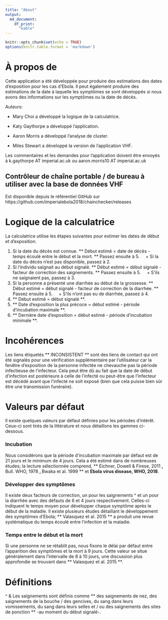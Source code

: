 ```yaml
---
title: "About"
output: 
  md_document:
    df_print:
      "kable"
---
```


```r
knitr::opts_chunk$set(echo = TRUE)
options(knitr.table.format = 'markdown')
```

# À propos de

Cette application a été développée pour produire des estimations des dates d'exposition pour les cas d'Ebola. Il peut également produire des estimations de la date à laquelle les symptômes se sont développés si nous avons des informations sur les symptômes ou la date de décès.

Auteurs:

* Mary Choi a développé la logique de la calculatrice.

* Katy Gaythorpe a développé l'application.

* Aaron Morris a développé l'analyse de cluster.

* Miles Stewart a développé la version de l'application VHF.

Les commentaires et les demandes pour l'application doivent être envoyés à k.gaythorpe AT imperial.ac.uk ou aaron.morris10 AT imperial.ac.uk

## Contrôleur de chaîne portable / de bureau à utiliser avec la base de données VHF

Est disponible depuis le référentiel GitHub sur https://github.com/imperialebola2018/chainchecker/releases

# Logique de la calculatrice

La calculatrice utilise les étapes suivantes pour estimer les dates de début et d'exposition.

1. Si la date du décès est connue. ** Début estimé = date de décès - temps écoulé entre le début et la mort. ** Passez ensuite à 5.
    + Si la date du décès n'est pas disponible, passez à 2.
2. Si l'individu saignait au début signalé. ** Début estimé = début signalé - facteur de correction des saignements. ** Passez ensuite à 5.
    + S'ils ne saignaient pas, passez à 3.
3. Si la personne a présenté une diarrhée au début de la grossesse. ** Début estimé = début signalé - facteur de correction de la diarrhée. ** Passez ensuite à 5.
    + S'ils n'ont pas eu de diarrhée, passez à 4.
4. ** Début estimé = début signalé **.
5. ** Date d'exposition la plus précoce = début estimé - période d'incubation maximale **.
6. ** Dernière date d'exposition = début estimé - période d'incubation minimale **.

# Incohérences

Les liens étiquetés ** INCONSISTENT ** sont des liens de contact qui ont été signalés pour une vérification supplémentaire par l'utilisateur car la fenêtre d'exposition de la personne infectée ne chevauche pas la période infectieuse de l'infecteur. Cela peut être dû au fait que la date de début d'infection est postérieure à celle de l'infecté ou peut-être que l'infecteur est décédé avant que l'infecté ne soit exposé (bien que cela puisse bien sûr être une transmission funéraire).

# Valeurs par défaut

Il existe quelques valeurs par défaut définies pour les périodes d'intérêt. Ceux-ci sont tirés de la littérature et nous détaillons les gammes ci-dessous.

### Incubation

Nous considérons que la période d'incubation maximale par défaut est de 21 jours et le minimum de 4 jours.
Cela a été estimé dans de nombreuses études; la lecture sélectionnée comprend, ** Eichner, Dowell & Firese, 2011 **, ** Bull. WHO, 1978 **, ** Bwaka et al. 1999 ** et **Ebola virus disease, WHO, 2018**.


### Développer des symptômes

Il existe deux facteurs de correction, un pour les saignements ^ et un pour la diarrhée avec des défauts de 6 et 4 jours respectivement. Celles-ci indiquent le temps moyen pour développer chaque symptôme après le début de la maladie. Il existe plusieurs études détaillant le développement des symptômes d'Ebola; ** Valasquez et al. 2015 ** a produit une revue systématique du temps écoulé entre l'infection et la maladie.

### Temps entre le début et la mort

Si une personne ne se rétablit pas, nous fixons le délai par défaut entre l'apparition des symptômes et la mort à 9 jours. Cette valeur se situe généralement dans l'intervalle de 8 à 10 jours, une discussion plus approfondie se trouvant dans ** Valasquez et al. 2015 **.

# Définitions

^ & Les saignements sont définis comme ** des saignements de nez, des saignements de la bouche / des gencives, du sang dans leurs vomissements, du sang dans leurs selles et / ou des saignements des sites de ponction ** -au moment du début signalé-.
